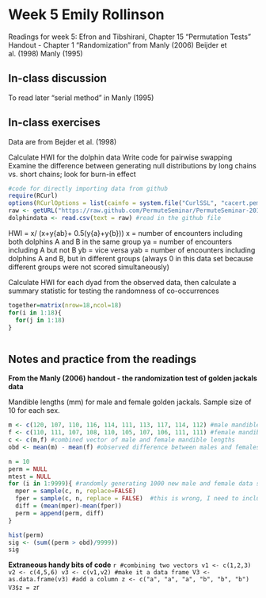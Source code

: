 Week 5 Emily Rollinson
========================================================
Readings for week 5:
Efron and Tibshirani, Chapter 15 "Permutation Tests"
Handout - Chapter 1 "Randomization" from Manly (2006)
Beijder et al. (1998)
Manly (1995)

In-class discussion
--------------------------------------------------------
To read later
"serial method" in Manly (1995)

In-class exercises
--------------------------------------------------------
Data are from Bejder et al. (1998)

Calculate HWI for the dolphin data
Write code for pairwise swapping
Examine the difference between generating null distributions by long chains vs. short chains; look for burn-in effect

```r
#code for directly importing data from github
require(RCurl)
options(RCurlOptions = list(cainfo = system.file("CurlSSL", "cacert.pem", package = "RCurl")))
raw <- getURL("https://raw.github.com/PermuteSeminar/PermuteSeminar-2014/master/Week-5/Dolphin+data.csv") #insert the  raw URL for the data file on github here
dolphindata <- read.csv(text = raw) #read in the github file
```


HWI = x/ (x+y{ab}+ 0.5(y{a}+y{b}))
x = number of encounters including both dolphins A and B in the same group
ya = number of encounters including A but not B
yb = vice versa
yab = number of encounters including dolphins A and B, but in different groups (always 0 in this data set because different groups were not scored simultaneously)

Calculate HWI for each dyad from the observed data, then calculate a summary statistic for testing the randomness of co-occurrences

```r
together=matrix(nrow=18,ncol=18)
for(i in 1:18){
  for(j in 1:18)
}



```




Notes and practice from the readings
--------------------------------------------------------
**From the Manly (2006) handout - the randomization test of golden jackals data**

Mandible lengths (mm) for male and female golden jackals.  Sample size of 10 for each sex.
```r
m <- c(120, 107, 110, 116, 114, 111, 113, 117, 114, 112) #male mandible lengths
f <- c(110, 111, 107, 108, 110, 105, 107, 106, 111, 111) #female mandible lengths
c <- c(m,f) #combined vector of male and female mandible lengths
obd <- mean(m) - mean(f) #observed difference between males and females

n = 10
perm = NULL
mtest = NULL
for (i in 1:9999){ #randomly generating 1000 new male and female data sets from the pooled original data and generating 1000 test statistics - the difference in means between the two groups)
  mper = sample(c, n, replace=FALSE)
  fper = sample(c, n, replace = FALSE)  #this is wrong, I need to include some dependence on the line above
  diff = (mean(mper)-mean(fper))
  perm = append(perm, diff)
}

hist(perm)
sig <- (sum((perm > obd)/9999))
sig
```

**Extraneous handy bits of code**
```r
#combining two vectors
v1 <- c(1,2,3)
v2 <- c(4,5,6)
v3 <- c(v1,v2)
#make it a data frame
V3 <- as.data.frame(v3)
#add a column
z <- c("a", "a", "a", "b", "b", "b")
V3$z = z
```r
